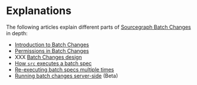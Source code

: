 # Explanations

The following articles explain different parts of [Sourcegraph Batch Changes](../index.mdx) in depth:

- [Introduction to Batch Changes](./explanations/introduction_to_batch_changes)
- [Permissions in Batch Changes](./explanations/permissions_in_batch_changes)
- XXX [Batch Changes design](./explanations/batch_changes_design)
- [How `src` executes a batch spec](./explanations/how_src_executes_a_batch_spec)
- [Re-executing batch specs multiple times](./explanations/reexecuting_batch_specs_multiple_times)
- [Running batch changes server-side](./explanations/server_side) (Beta)
